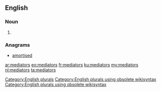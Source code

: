 ==English==

===Noun===
{{head|en}}

# {{plural of|mediator}}

===Anagrams===
* [[amortised#English|amortised]]

[[Category:English plurals]][[Category:English plurals using obsolete wikisyntax]][[Category:English plurals using obsolete wikisyntax]]

[[ar:mediators]]
[[eo:mediators]]
[[fr:mediators]]
[[ku:mediators]]
[[my:mediators]]
[[nl:mediators]]
[[ta:mediators]]